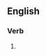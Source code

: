 {{also|décodés|décodes}}

==English==

===Verb===
{{head|en|verb form}}

# {{en-third-person singular of|decode}}